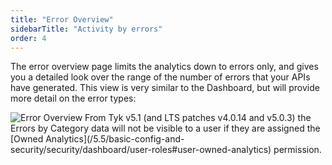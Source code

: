 ```yaml
---
title: "Error Overview"
sidebarTitle: "Activity by errors"
order: 4
---
```


The error overview page limits the analytics down to errors only, and gives you a detailed look over the range of the number of errors that your APIs have generated. This view is very similar to the Dashboard, but will provide more detail on the error types:

<img src="/img/2.10/errors_overview.png" alt="Error Overview" />


<Note>
From Tyk v5.1 (and LTS patches v4.0.14 and v5.0.3) the Errors by Category data will not be visible to a user if they are assigned the [Owned Analytics](/5.5/basic-config-and-security/security/dashboard/user-roles#user-owned-analytics) permission.
</Note>


